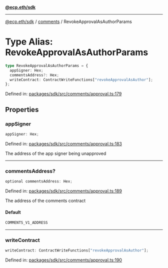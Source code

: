 [**@ecp.eth/sdk**](../../index.mdx)

***

[@ecp.eth/sdk](/sdk-reference/index.mdx) / [comments](/sdk-reference/comments/index.mdx) / RevokeApprovalAsAuthorParams

# Type Alias: RevokeApprovalAsAuthorParams

```ts
type RevokeApprovalAsAuthorParams = {
  appSigner: Hex;
  commentsAddress?: Hex;
  writeContract: ContractWriteFunctions["revokeApprovalAsAuthor"];
};
```

Defined in: [packages/sdk/src/comments/approval.ts:179](https://github.com/ecp-eth/comments-monorepo/blob/main/packages/sdk/src/comments/approval.ts#L179)

## Properties

### appSigner

```ts
appSigner: Hex;
```

Defined in: [packages/sdk/src/comments/approval.ts:183](https://github.com/ecp-eth/comments-monorepo/blob/main/packages/sdk/src/comments/approval.ts#L183)

The address of the app signer being unapproved

***

### commentsAddress?

```ts
optional commentsAddress: Hex;
```

Defined in: [packages/sdk/src/comments/approval.ts:189](https://github.com/ecp-eth/comments-monorepo/blob/main/packages/sdk/src/comments/approval.ts#L189)

The address of the comments contract

#### Default

```ts
COMMENTS_V1_ADDRESS
```

***

### writeContract

```ts
writeContract: ContractWriteFunctions["revokeApprovalAsAuthor"];
```

Defined in: [packages/sdk/src/comments/approval.ts:190](https://github.com/ecp-eth/comments-monorepo/blob/main/packages/sdk/src/comments/approval.ts#L190)
